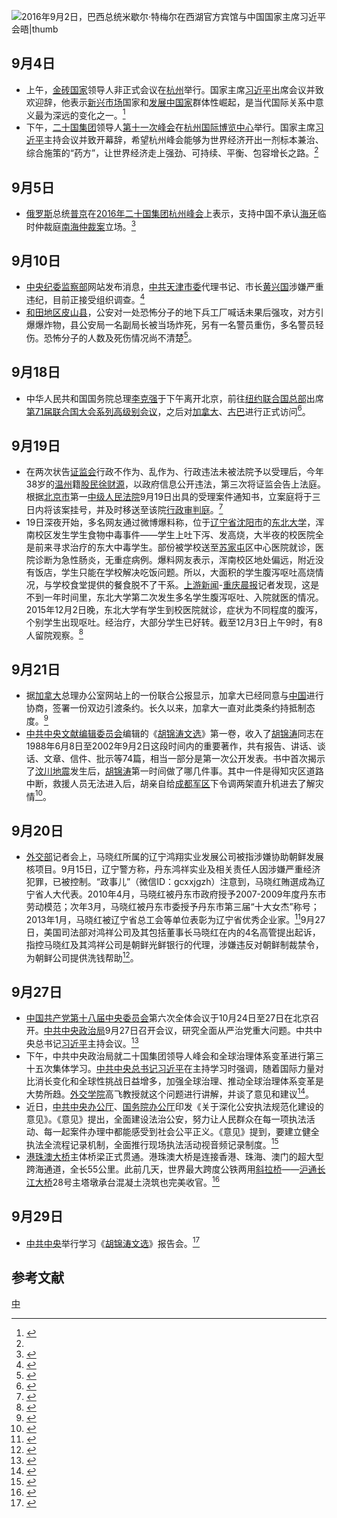 <noinclude>{{MonthInNewsChina|2016|9}}</noinclude>
[[File:02_09_2016_-_Encontro_com_o_presidente_da_República_Popular_da_China,_Xi_Jinping_(35961516294).jpg|2016年9月2日，[[巴西总统]][[米歇尔·特梅尔|米歇尔·特梅尔]]在西湖官方宾馆与中国国家主席习近平会晤|thumb]]
==9月4日==
*上午，[[金砖国家|金砖国家]]领导人非正式会议在[[杭州|杭州]]举行。国家主席[[习近平|习近平]]出席会议并致欢迎辞，他表示[[新兴市场|新兴市场]]国家和[[发展中国家|发展中国家]]群体性崛起，是当代国际关系中意义最为深远的变化之一。<ref name="#1">{{cite web |url = http://news.youth.cn/sz/201609/t20160905_8624960.htm |title = G20峰会第一天，习近平都在忙什么？ |publisher = 青年網 |date = 2016-09-05 |deadurl = yes |archiveurl = https://web.archive.org/web/20160916112246/http://news.youth.cn/sz/201609/t20160905_8624960.htm |archivedate = 2016-09-16 |accessdate = 2016-09-06 }}</ref>
*下午，[[二十国集团|二十国集团]]领导人[[2016年二十国集团杭州峰会|第十一次峰会]]在[[杭州国际博览中心|杭州国际博览中心]]举行。国家主席[[习近平|习近平]]主持会议并致开幕辞，希望杭州峰会能够为世界经济开出一剂标本兼治、综合施策的“药方”，让世界经济走上强劲、可持续、平衡、包容增长之路。<ref name="#1"/>

==9月5日==
*[[俄罗斯|俄罗斯]]总统[[普京|普京]]在[[2016年二十国集团杭州峰会|2016年二十国集团杭州峰会]]上表示，支持中国不承认[[海牙|海牙]]临时仲裁庭[[南海仲裁案|南海仲裁案]]立场。<ref>{{cite web |url = http://military.people.com.cn/GB/n1/2016/0906/c1011-28694196.html |title = 俄罗斯总统普京:支持中国不承认南海仲裁案立场 |publisher = 人民網 |date = 2016-09-05 |accessdate = 2016-09-06 |archive-date = 2016-09-15 |archive-url = https://web.archive.org/web/20160915190207/http://military.people.com.cn/GB/n1/2016/0906/c1011-28694196.html |dead-url = no }}</ref>

==9月10日==
*[[中国共产党中央纪律检查委员会|中央纪委]][[中华人民共和国监察部|监察部]]网站发布消息，[[中共天津市委|中共天津市委]]代理书记、市长[[黄兴国|黄兴国]]涉嫌严重违纪，目前正接受组织调查。<ref>{{cite web|url=http://www.ccdi.gov.cn/xwtt/201609/t20160910_86574.html|title=天津市委代理书记、市长黄兴国涉嫌严重违纪接受组织调查|publisher=中央纪委监察部网站|date=2016-09-10|accessdate=2016-09-12|archive-date=2016-09-12|archive-url=https://web.archive.org/web/20160912090157/http://www.ccdi.gov.cn/xwtt/201609/t20160910_86574.html|dead-url=no}}</ref>
*[[和田地区|和田地区]][[皮山县|皮山县]]，公安对一处恐怖分子的地下兵工厂喊话未果后强攻，对方引爆爆炸物，县公安局一名副局长被当场炸死，另有一名警员重伤，多名警员轻伤。恐怖分子的人数及死伤情况尚不清楚<ref>{{Cite web |url=http://www.rfa.org/mandarin/Xinwen/XQL-09192016025845.html |title=新疆皮山县证实发生暴恐事件 |accessdate=2016-09-19 |archive-date=2016-09-19 |archive-url=https://web.archive.org/web/20160919230539/http://www.rfa.org/mandarin/Xinwen/XQL-09192016025845.html |dead-url=no }}</ref>。

== 9月18日==
* 中华人民共和国国务院总理[[李克强|李克强]]于下午离开北京，前往[[纽约|纽约]][[联合国总部|联合国总部]]出席[[李克强出席联合国大会暨访问加拿大和古巴|第71届联合国大会系列高级别会议]]，之后对[[加拿大|加拿大]]、[[古巴|古巴]]进行正式访问<ref>{{cite news|title=李克强离京出席第71届联合国大会系列高级别会议并对加拿大、古巴进行正式访问|url=http://news.xinhuanet.com/politics/2016-09/18/c_1119578166.htm|publisher=新华网|date=2016年9月18日|accessdate=2021年3月12日|archive-date=2016年9月23日|archive-url=https://web.archive.org/web/20160923185716/http://news.xinhuanet.com/politics/2016-09/18/c_1119578166.htm}}</ref>。

==9月19日==
*在两次状告[[中國證券監督管理委員會|证监会]]行政不作为、乱作为、行政违法未被法院予以受理后，今年38岁的[[温州|温州]]籍[[股民|股民]][[徐财源|徐财源]]，以政府信息公开违法，第三次将证监会告上法庭。根据[[北京市|北京市]]第一[[中级人民法院|中级人民法院]]9月19日出具的受理案件通知书，立案庭将于三日内将该案挂号，并及时移送至该院[[行政审判庭|行政审判庭]]。<ref>{{cite web|url=http://finance.caixin.com/2016-09-20/100990115.html|title=股民三告证监会终获立案|publisher=財新网|date=2016-09-20|accessdate=2016-09-22|archive-date=2016-09-21|archive-url=https://web.archive.org/web/20160921201656/http://finance.caixin.com/2016-09-20/100990115.html|dead-url=no}}</ref>
*19日深夜开始，多名网友通过微博爆料称，位于[[辽宁省|辽宁省]][[沈阳市|沈阳市]]的[[东北大学|东北大学]]，浑南校区发生学生食物中毒事件——学生上吐下泻、发高烧，大半夜的校医院全是前来寻求治疗的东大中毒学生。部份被学校送至[[苏家屯|苏家屯]]区中心医院就诊，医院诊断为急性肠炎，无重症病例。爆料网友表示，浑南校区地处偏远，附近没有饭店，学生只能在学校解决吃饭问题。所以，大面积的学生腹泻呕吐高烧情况，与学校食堂提供的餐食脱不了干系。[[上游新闻|上游新闻]]-[[重庆晨报|重庆晨报]]记者发现，这是不到一年时间里，东北大学第二次发生多名学生腹泻呕吐、入院就医的情况。2015年12月2日晚，东北大学有学生到校医院就诊，症状为不同程度的腹泻，个别学生出现呕吐。经治疗，大部分学生已好转。截至12月3日上午9时，有8人留院观察。<ref>{{cite web|url=http://news.foodmate.net/2016/09/396237.html|title=辽宁一高校多名学生腹泻呕吐入院 校方：正在调查|publisher=食品伙伴网|date=2016-09-20|accessdate=2016-09-22|archive-date=2016-09-23|archive-url=https://web.archive.org/web/20160923025603/http://news.foodmate.net/2016/09/396237.html|dead-url=yes}}</ref>

==9月21日==
*据[[加拿大|加拿大]]总理办公室网站上的一份联合公报显示，加拿大已经同意与[[中国|中国]]进行协商，签署一份双边引渡条约。长久以来，加拿大一直对此类条约持抵制态度。<ref>{{cite web|url=http://news.cnr.cn/gjxw/gnews/20160922/t20160922_523152472.shtml|title=加拿大同意与中国协商引渡条约 转变抵制态度|publisher=央廣网|date=2016-09-22|accessdate=2016-09-22|archive-date=2016-09-23|archive-url=https://web.archive.org/web/20160923023925/http://news.cnr.cn/gjxw/gnews/20160922/t20160922_523152472.shtml|dead-url=no}}</ref>
*[[中共中央|中共中央]][[文献编辑委员会|文献编辑委员会]]编辑的《[[胡锦涛文选|胡锦涛文选]]》第一卷，收入了[[胡锦涛|胡锦涛]]同志在1988年6月8日至2002年9月2日这段时间内的重要著作，共有报告、讲话、谈话、文章、信件、批示等74篇，相当一部分是第一次公开发表。书中首次揭示了[[汶川地震|汶川地震]]发生后，[[胡锦涛|胡锦涛]]第一时间做了哪几件事。其中一件是得知灾区道路中断，救援人员无法进入后，胡亲自给[[成都军区|成都军区]]下令调两架直升机进去了解灾情<ref>{{cite web|url=http://news.cnr.cn/native/gd/20160921/t20160921_523151498.shtml|title=《胡锦涛文选》第一卷介绍:相当一部分是首次公开发表|publisher=央廣网|date=2016-09-21|accessdate=2016-09-22|archive-date=2016-09-22|archive-url=https://web.archive.org/web/20160922130049/http://news.cnr.cn/native/gd/20160921/t20160921_523151498.shtml|dead-url=no}}</ref>。

==9月20日==
*[[外交部|外交部]]记者会上，马晓红所属的辽宁鸿翔实业发展公司被指涉嫌协助朝鲜发展核项目。9月15日，辽宁警方称，丹东鸿祥实业及相关责任人因涉嫌严重经济犯罪，已被控制。“政事儿”（微信ID：gcxxjgzh）注意到，马晓红賄選成為辽宁省人大代表。2010年4月，马晓红被丹东市政府授予2007-2009年度丹东市劳动模范；次年3月，马晓红被丹东市委授予丹东市第三届“十大女杰”称号；2013年1月，马晓红被辽宁省总工会等单位表彰为辽宁省优秀企业家。<ref>{{cite web|url=http://www.guancha.cn/Neighbors/2016_09_24_375319.shtml|title=涉嫌协助朝鲜核项目的丹东女首富：销售III类射线装置|publisher=觀察者网|date=2016-09-24|accessdate=2016-09-28|archive-date=2016-09-27|archive-url=https://web.archive.org/web/20160927144530/http://www.guancha.cn/Neighbors/2016_09_24_375319.shtml|dead-url=no}}</ref>9月27日，美国司法部对鸿祥公司及其包括董事长马晓红在内的4名高管提出起诉，指控马晓红及其鸿祥公司是朝鲜光鲜银行的代理，涉嫌违反对朝鲜制裁禁令，为朝鲜公司提供洗钱帮助<ref>{{cite web|url=http://www.bbc.com/zhongwen/simp/china/2016/09/160927_us_sanction_dandong_hongxiang|title=美国起诉中国丹东鸿祥助朝鲜洗钱|publisher=BBC|date=2016-09-27|accessdate=2016-09-28|archive-date=2016-09-28|archive-url=https://web.archive.org/web/20160928203732/http://www.bbc.com/zhongwen/simp/china/2016/09/160927_us_sanction_dandong_hongxiang|dead-url=no}}</ref>。

==9月27日==
*[[中国共产党第十八届中央委员会|中国共产党第十八届中央委员会]]第六次全体会议于10月24日至27日在北京召开。[[中共中央政治局|中共中央政治局]]9月27日召开会议，研究全面从严治党重大问题。中共中央总书记[[习近平|习近平]]主持会议。<ref>{{cite web|url=http://news.xinhuanet.com/politics/2016-09/27/c_1119634077.htm|title=中共中央政治局召开会议 讨论拟提请十八届六中全会审议的文件|publisher=新华网|date=2016-09-27|accessdate=2016-09-28|archive-date=2016-09-28|archive-url=https://web.archive.org/web/20160928162203/http://news.xinhuanet.com/politics/2016-09/27/c_1119634077.htm|dead-url=no}}</ref>
* 下午，中共中央政治局就二十国集团领导人峰会和全球治理体系变革进行第三十五次集体学习。[[中共中央总书记|中共中央总书记]][[习近平|习近平]]在主持学习时强调，随着国际力量对比消长变化和全球性挑战日益增多，加强全球治理、推动全球治理体系变革是大势所趋。[[外交学院|外交学院]]高飞教授就这个问题进行讲解，并谈了意见和建议<ref>{{Cite web|title=习近平：加强合作推动全球治理体系变革 共同促进人类和平与发展崇高事业-新华网|url=http://www.xinhuanet.com//politics/2016-09/28/c_1119641652.htm|accessdate=2021-03-12|work=新华网|archive-date=2021-05-24|archive-url=https://web.archive.org/web/20210524170757/http://www.xinhuanet.com//politics/2016-09/28/c_1119641652.htm}}</ref>。
*近日，[[中共中央办公厅|中共中央办公厅]]、[[国务院办公厅|国务院办公厅]]印发《关于深化公安执法规范化建设的意见》。《意见》提出，全面建设法治公安，努力让人民群众在每一项执法活动、每一起案件办理中都能感受到社会公平正义。《意见》提到，要建立健全执法全流程记录机制，全面推行现场执法活动视音频记录制度。<ref>{{cite web|url=http://news.xinhuanet.com/politics/2016-09/27/c_1119634702.htm|title=中共中央办公厅、国务院办公厅印发《关于深化公安执法规范化建设的意见》|publisher=新华网|date=2016-09-27|accessdate=2016-09-28|archive-date=2016-09-28|archive-url=https://web.archive.org/web/20160928161944/http://news.xinhuanet.com/politics/2016-09/27/c_1119634702.htm|dead-url=no}}</ref>
*[[港珠澳大桥|港珠澳大桥]]主体桥梁正式贯通。港珠澳大桥是连接香港、珠海、澳门的超大型跨海通道，全长55公里。此前几天，世界最大跨度公铁两用[[斜拉桥|斜拉桥]]——[[沪通长江大桥|沪通长江大桥]]28号主塔墩承台混凝土浇筑也完美收官。<ref>{{cite web|url=http://news.xinhuanet.com/politics/2016-09/27/c_1119633453.htm|title=港珠澳大桥主桥贯通 我国长大桥梁“引领世界”|publisher=新华网|date=2016-09-27|accessdate=2016-09-28|archive-date=2016-09-28|archive-url=https://web.archive.org/web/20160928171602/http://news.xinhuanet.com/politics/2016-09/27/c_1119633453.htm|dead-url=no}}</ref>

==9月29日==
*[[中共中央|中共中央]]举行学习《[[胡锦涛文选|胡锦涛文选]]》报告会。<ref>{{cite web|url=http://news.xinhuanet.com/2016-09/29/c_1119649600.htm|title=中共中央举行学习《胡锦涛文选》报告会|publisher=新华网|date=2016-09-29|accessdate=2016-09-30|archive-date=2017-03-29|archive-url=https://web.archive.org/web/20170329172941/http://news.xinhuanet.com/2016-09/29/c_1119649600.htm|dead-url=no}}</ref>

== 参考文献 ==
{{reflist|2}}
{{Portal:中国大陆新闻动态/Footer}}

[[Category:2016年9月|中]]